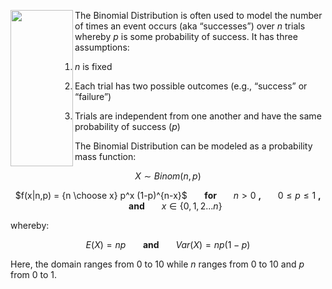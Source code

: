 <img src="http://www1.free-clipart.net/gallery2/clipart/Hands/Coin_Toss.jpg" width="100" height="250" align="left"> The Binomial Distribution is often used to model the number of times an event occurs (aka "successes") over $n$ trials whereby $p$ is some probability of success. It has three assumptions:

1) $n$ is fixed

2) Each trial has two possible outcomes (e.g., "success" or "failure")

3) Trials are independent from one another and have the same probability of success ($p$)

The Binomial Distribution can be modeled as a probability mass function:

<center> $X \sim Binom(n,p)$

$f(x|n,p) = {n \choose x} p^x (1-p)^{n-x}$ &nbsp;&nbsp;&nbsp;&nbsp;&nbsp; <b> for </b> &nbsp;&nbsp;&nbsp;&nbsp;&nbsp; $n>0$ <b>, </b> &nbsp;&nbsp;&nbsp;&nbsp;&nbsp; $0 \leq p \leq 1$ <b>, </b> &nbsp;&nbsp;&nbsp;&nbsp;&nbsp; <b> and </b> &nbsp;&nbsp;&nbsp;&nbsp;&nbsp; $x \in \{0,1,2...n\}$ </center>

whereby:

<center> $E(X) = np$ &nbsp;&nbsp;&nbsp;&nbsp;&nbsp; <b> and </b> &nbsp;&nbsp;&nbsp;&nbsp;&nbsp; $Var(X) = np(1-p)$ </center>

Here, the domain ranges from 0 to 10 while $n$ ranges from 0 to 10 and $p$ from 0 to 1.
